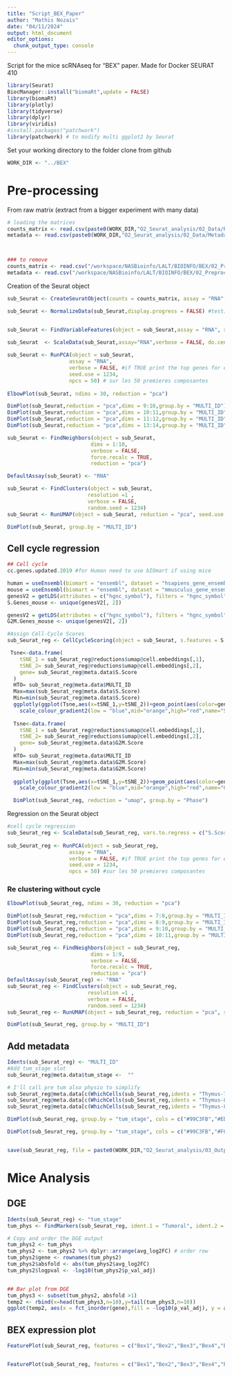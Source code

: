 ```yaml
---
title: "Script_BEX_Paper"
author: "Mathis Nozais"
date: "04/11/2024"
output: html_document
editor_options: 
  chunk_output_type: console
---
```


#################

Script for the mice scRNAseq for "BEX" paper.
Made for Docker SEURAT 410

#################

```r
library(Seurat)
BiocManager::install("biomaRt",update = FALSE)
library(biomaRt)
library(plotly)
library(tidyverse)
library(dplyr)
library(viridis)
#install.packages("patchwork")
library(patchwork) # to modify multi ggplot2 by Seurat

```


Set your working directory to the folder clone from github
```r
WORK_DIR <- "../BEX"
```


# Pre-processing
From raw matrix (extract from a bigger experiment with many data)
```r
# loading the matrices
counts_matrix <- read.csv(paste0(WORK_DIR,"O2_Seurat_analysis/02_Data/RNA_matrix_sub.csv"), row.names = 1)
metadata <- read.csv(paste0(WORK_DIR,"O2_Seurat_analysis/02_Data/Metadata_matrix_sub.csv"), row.names = 1)



### to remove
counts_matrix <- read.csv("/workspace/NASBioinfo/LALT/BIOINFO/BEX/02_Preprocessed/scRNAseq/RNA_matrix_sub.csv", row.names = 1)
metadata <- read.csv("/workspace/NASBioinfo/LALT/BIOINFO/BEX/02_Preprocessed/scRNAseq/Metadata_matrix_sub.csv", row.names = 1)

```

Creation of the Seurat object
```r
sub_Seurat <- CreateSeuratObject(counts = counts_matrix, assay = "RNA", meta.data = metadata)

sub_Seurat <- NormalizeData(sub_Seurat,display.progress = FALSE) #testing that


sub_Seurat <- FindVariableFeatures(object = sub_Seurat,assay = "RNA", selection.method = "vst", nfeatures = 2000)

sub_Seurat  <- ScaleData(sub_Seurat,assay="RNA",verbose = FALSE, do.center = TRUE)
  
sub_Seurat <- RunPCA(object = sub_Seurat,
                    assay = "RNA",
                    verbose = FALSE, #if TRUE print the top genes for each PC
                    seed.use = 1234,
                    npcs = 50) # sur les 50 premieres composantes
  
ElbowPlot(sub_Seurat, ndims = 30, reduction = "pca")

DimPlot(sub_Seurat,reduction = "pca",dims = 9:10,group.by = "MULTI_ID") 
DimPlot(sub_Seurat,reduction = "pca",dims = 10:11,group.by = "MULTI_ID") 
DimPlot(sub_Seurat,reduction = "pca",dims = 11:12,group.by = "MULTI_ID") #nope
DimPlot(sub_Seurat,reduction = "pca",dims = 13:14,group.by = "MULTI_ID") # nope

sub_Seurat <- FindNeighbors(object = sub_Seurat, 
                           dims = 1:10, 
                           verbose = FALSE, 
                           force.recalc = TRUE, 
                           reduction = "pca")

DefaultAssay(sub_Seurat) <- "RNA"

sub_Seurat <- FindClusters(object = sub_Seurat, 
                          resolution =1 ,
                          verbose = FALSE,
                          random.seed = 1234)
sub_Seurat <- RunUMAP(object = sub_Seurat, reduction = "pca", seed.use = 1234, dims = 1:10)

DimPlot(sub_Seurat, group.by = "MULTI_ID")
```

## Cell cycle regression
```r
## Cell cycle
cc.genes.updated.2019 #for Human need to use bIOmart if using mice

human = useEnsembl(biomart = "ensembl", dataset = "hsapiens_gene_ensembl",version = 105) #Using a fixed version of the db as of DEc 21 allow to avoid getLDS error
mouse = useEnsembl(biomart = "ensembl", dataset = "mmusculus_gene_ensembl", version = 105)
genesV2 = getLDS(attributes = c("hgnc_symbol"), filters = "hgnc_symbol", values = cc.genes$s.genes , mart = human, attributesL = c("mgi_symbol"), martL = mouse, uniqueRows=T)
S.Genes_mouse <- unique(genesV2[, 2])

genesV2 = getLDS(attributes = c("hgnc_symbol"), filters = "hgnc_symbol", values = cc.genes$g2m.genes , mart = human, attributesL = c("mgi_symbol"), martL = mouse, uniqueRows=T)
G2M.Genes_mouse <- unique(genesV2[, 2])

#Assign Cell-Cycle Scores
sub_Seurat_reg <- CellCycleScoring(object = sub_Seurat, s.features = S.Genes_mouse, g2m.features = G2M.Genes_mouse, set.ident = TRUE)

 Tsne<-data.frame(
    tSNE_1 = sub_Seurat_reg@reductions$umap@cell.embeddings[,1],
    tSNE_2= sub_Seurat_reg@reductions$umap@cell.embeddings[,2],
    gene= sub_Seurat_reg@meta.data$S.Score
  )
  HTO= sub_Seurat_reg@meta.data$MULTI_ID
  Max=max(sub_Seurat_reg@meta.data$S.Score)
  Min=min(sub_Seurat_reg@meta.data$S.Score)
  ggplotly(ggplot(Tsne,aes(x=tSNE_1,y=tSNE_2))+geom_point(aes(color=gene,shape=HTO))+
    scale_colour_gradient2(low = "blue",mid="orange",high="red",name="S score",midpoint=(Max+Min)/2))
  
  Tsne<-data.frame(
    tSNE_1 = sub_Seurat_reg@reductions$umap@cell.embeddings[,1],
    tSNE_2= sub_Seurat_reg@reductions$umap@cell.embeddings[,2],
    gene= sub_Seurat_reg@meta.data$G2M.Score
  )
  HTO= sub_Seurat_reg@meta.data$MULTI_ID
  Max=max(sub_Seurat_reg@meta.data$G2M.Score)
  Min=min(sub_Seurat_reg@meta.data$G2M.Score)
  
  ggplotly(ggplot(Tsne,aes(x=tSNE_1,y=tSNE_2))+geom_point(aes(color=gene,shape=HTO))+
    scale_colour_gradient2(low = "blue",mid="orange",high="red",name="G2M score",midpoint=(Max+Min)/2))

  DimPlot(sub_Seurat_reg, reduction = "umap", group.by = "Phase")
```

Regression on the Seurat object
```r
#cell cycle regression
sub_Seurat_reg <- ScaleData(sub_Seurat_reg, vars.to.regress = c("S.Score", "G2M.Score"), features = sub_Seurat_reg@assays$RNA@var.features)
  
sub_Seurat_reg <- RunPCA(object = sub_Seurat_reg,
                    assay = "RNA",
                    verbose = FALSE, #if TRUE print the top genes for each PC
                    seed.use = 1234,
                    npcs = 50) #sur les 50 premieres composantes
```

### Re clustering without cycle
```r
ElbowPlot(sub_Seurat_reg, ndims = 30, reduction = "pca")

DimPlot(sub_Seurat_reg,reduction = "pca",dims = 7:8,group.by = "MULTI_ID") 
DimPlot(sub_Seurat_reg,reduction = "pca",dims = 8:9,group.by = "MULTI_ID") 
DimPlot(sub_Seurat_reg,reduction = "pca",dims = 9:10,group.by = "MULTI_ID") # nope
DimPlot(sub_Seurat_reg,reduction = "pca",dims = 10:11,group.by = "MULTI_ID") # nope

sub_Seurat_reg <- FindNeighbors(object = sub_Seurat_reg, 
                           dims = 1:9, 
                           verbose = FALSE, 
                           force.recalc = TRUE, 
                           reduction = "pca")
DefaultAssay(sub_Seurat_reg) <- "RNA"
sub_Seurat_reg <- FindClusters(object = sub_Seurat_reg, 
                          resolution =1 ,
                          verbose = FALSE,
                          random.seed = 1234)
sub_Seurat_reg <- RunUMAP(object = sub_Seurat_reg, reduction = "pca", seed.use = 1234, dims = 1:9)

DimPlot(sub_Seurat_reg, group.by = "MULTI_ID")
```


## Add metadata
```r
Idents(sub_Seurat_reg) <- "MULTI_ID"
#Add tum_stage slot 
sub_Seurat_reg@meta.data$tum_stage <-  ""

# I'll call pre tum also physio to simplify
sub_Seurat_reg@meta.data[c(WhichCells(sub_Seurat_reg,idents = "Thymus-790")),]$tum_stage = "Tumoral"  
sub_Seurat_reg@meta.data[c(WhichCells(sub_Seurat_reg,idents = "Thymus-814")),]$tum_stage = "Physiological"  
sub_Seurat_reg@meta.data[c(WhichCells(sub_Seurat_reg,idents = "Thymus-813")),]$tum_stage = "Physiological"  

DimPlot(sub_Seurat_reg, group.by = "tum_stage", cols = c("#99C3FB","#ED7D31"),pt.size = 1)+ theme_void()

DimPlot(sub_Seurat_reg, group.by = "tum_stage", cols = c("#99C3FB","#F09456"),pt.size = 1)+ theme_void()


save(sub_Seurat_reg, file = paste0(WORK_DIR,"O2_Seurat_analysis/03_Output/sub_Seurat_reg.Robj"))
```


# Mice Analysis
## DGE
```r
Idents(sub_Seurat_reg) <- "tum_stage"
tum_phys <- FindMarkers(sub_Seurat_reg, ident.1 = "Tumoral", ident.2 = "Physiological", logfc.threshold = 0,min.pct = 0) #all threshold to 0 to get a maximum of genes

# Copy and order the DGE output
tum_phys2 <- tum_phys
tum_phys2 <- tum_phys2 %>% dplyr::arrange(avg_log2FC) # order row
tum_phys2$gene <- rownames(tum_phys2)
tum_phys2$absfold <- abs(tum_phys2$avg_log2FC) 
tum_phys2$logpval <- -log10(tum_phys2$p_val_adj)


## Bar plot from DGE
tum_phys3 <- subset(tum_phys2, absfold >1)
temp2 <- rbind(x=head(tum_phys3,n=10),y=tail(tum_phys3,n=10))
ggplot(temp2, aes(x = fct_inorder(gene),fill = -log10(p_val_adj), y = avg_log2FC))+ theme_minimal()+ geom_bar(stat = "identity",width=.7)+ theme(axis.text.x = element_text(angle = 90, vjust = 1, hjust=1))+coord_flip() +scale_fill_viridis_c(option="magma", direction = -1,limits=c(30,150)) + theme(text=element_text(size=16),axis.text = element_text(size = 16))
```

## BEX expression plot
```r
FeaturePlot(sub_Seurat_reg, features = c("Bex1","Bex2","Bex3","Bex4","Bex6"),pt.size = 1.5,cols =c("#F1EBE8","#E7ADAE","#E77CAE","#DB54A8","#BE2EB9","#7618CA","#5014BA","#230A6A"),ncol = 5) + plot_layout(guides = "collect")& theme_void() & theme(plot.title = element_text(hjust = 0.5, size = 30),legend.key.height = unit(1.3,'cm'),legend.text=element_text(size=15))


FeaturePlot(sub_Seurat_reg, features = c("Bex1","Bex2","Bex3","Bex4","Bex6"),pt.size = 1.5,cols =c("#F1EBE8","#E7ADAE","#E77CAE","#DB54A8","#BE2EB9","#7618CA","#5014BA","#230A6A")) + guide_area() + plot_layout(ncol = 3,guides = "collect")& theme_void() & theme(plot.title = element_text(hjust = 0.5, size = 30),legend.key.height = unit(1.6,'cm'), legend.key.width = unit(1,'cm'),legend.text=element_text(size=18))
```

